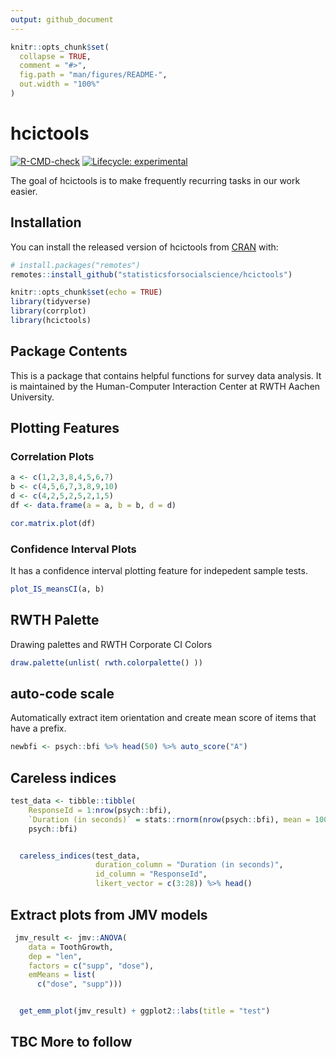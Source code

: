 ```yaml
---
output: github_document
---
```


<!-- README.md is generated from README.Rmd. Please edit that file -->

```r
knitr::opts_chunk$set(
  collapse = TRUE,
  comment = "#>",
  fig.path = "man/figures/README-",
  out.width = "100%"
)
```

# hcictools

<!-- badges: start -->
[![R-CMD-check](https://github.com/statisticsforsocialscience/hcictools/workflows/R-CMD-check/badge.svg)](https://github.com/statisticsforsocialscience/hcictools/actions)
[![Lifecycle: experimental](https://img.shields.io/badge/lifecycle-experimental-orange.svg)](https://lifecycle.r-lib.org/articles/stages.html#experimental)
<!-- badges: end -->

The goal of hcictools is to make frequently recurring tasks in our work easier.

## Installation

You can install the released version of hcictools from [CRAN](https://CRAN.R-project.org) with:

``` r
# install.packages("remotes")
remotes::install_github("statisticsforsocialscience/hcictools")
```

```r
knitr::opts_chunk$set(echo = TRUE)
library(tidyverse)
library(corrplot)
library(hcictools)
```

## Package Contents
This is a package that contains helpful functions for survey data analysis. It is maintained by the Human-Computer Interaction Center at RWTH Aachen University.

## Plotting Features

### Correlation Plots

```r
a <- c(1,2,3,8,4,5,6,7)
b <- c(4,5,6,7,3,8,9,10)
d <- c(4,2,5,2,5,2,1,5)
df <- data.frame(a = a, b = b, d = d)

cor.matrix.plot(df)

```


### Confidence Interval Plots
It has a confidence interval plotting feature for indepedent sample tests.

```r

plot_IS_meansCI(a, b)
```



## RWTH Palette
Drawing palettes and RWTH Corporate CI Colors
```r

draw.palette(unlist( rwth.colorpalette() ))

```


## auto-code scale

Automatically extract item orientation and create mean score of items that have a prefix.

```r
newbfi <- psych::bfi %>% head(50) %>% auto_score("A")
```



## Careless indices

```r
test_data <- tibble::tibble(
    ResponseId = 1:nrow(psych::bfi),
    `Duration (in seconds)` = stats::rnorm(nrow(psych::bfi), mean = 100, sd = 50),
    psych::bfi)


  careless_indices(test_data, 
                   duration_column = "Duration (in seconds)", 
                   id_column = "ResponseId", 
                   likert_vector = c(3:28)) %>% head()
```

## Extract plots from JMV models

```r
 jmv_result <- jmv::ANOVA(
    data = ToothGrowth,
    dep = "len",
    factors = c("supp", "dose"),
    emMeans = list(
      c("dose", "supp")))


  get_emm_plot(jmv_result) + ggplot2::labs(title = "test")
```



## TBC More to follow





